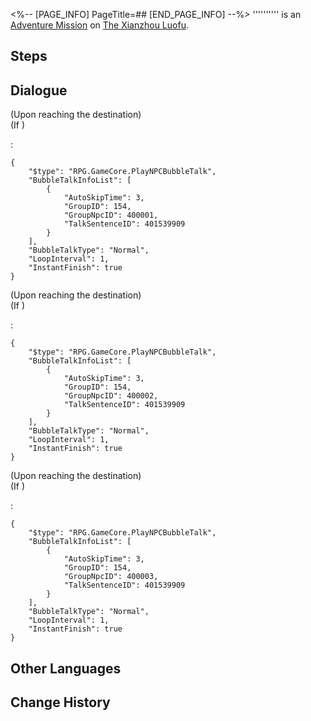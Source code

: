 <%-- [PAGE_INFO]
PageTitle=##
[END_PAGE_INFO] --%>
{{Stub|Dialogue.}}
{{Mission Infobox
|id            = 4015303
|title         = 
|image         = <!--Mission .png-->
|type          = Adventure
|event_name    = 
|chapter       = 
|requirements  = Complete {{cx}}<!--Hidden Mission ID 4015302--> and wait for the next Daily [[Reset]]
|summary       = <!--official mission summary from Fate's Atlas-->
|characters    = Huixing; Trailblazer
|startLocation = [[The Xianzhou Luofu]] - [[Divination Commission]]
|world         = The Xianzhou Luofu
|area          = Divination Commission
|prev          = 
|next          = 
|rewards       = 
}}
'''''''''' is an [[Adventure Mission]] on [[The Xianzhou Luofu]].

==Steps==


<!--
==Gameplay Notes==

--><!--
==Trial Character==

-->
==Dialogue==
{{Stub Dialogue}}
;(Upon reaching the destination)
;(If {{cx}}{{subst:void|<!--{"$type":"RPG.GameCore.ByTargetNpcExists","GroupID":154,"GroupNpcID":400001,"TaskEnabled":true,"IsClientOnly":true}-->}})
:<pre>{
	"$type": "RPG.GameCore.PlayNPCBubbleTalk",
	"BubbleTalkInfoList": [
		{
			"AutoSkipTime": 3,
			"GroupID": 154,
			"GroupNpcID": 400001,
			"TalkSentenceID": 401539909
		}
	],
	"BubbleTalkType": "Normal",
	"LoopInterval": 1,
	"InstantFinish": true
}</pre>
;(Upon reaching the destination)
;(If {{cx}}{{subst:void|<!--{"$type":"RPG.GameCore.ByTargetNpcExists","GroupID":154,"GroupNpcID":400002,"TaskEnabled":true,"IsClientOnly":true}-->}})
:<pre>{
	"$type": "RPG.GameCore.PlayNPCBubbleTalk",
	"BubbleTalkInfoList": [
		{
			"AutoSkipTime": 3,
			"GroupID": 154,
			"GroupNpcID": 400002,
			"TalkSentenceID": 401539909
		}
	],
	"BubbleTalkType": "Normal",
	"LoopInterval": 1,
	"InstantFinish": true
}</pre>
;(Upon reaching the destination)
;(If {{cx}}{{subst:void|<!--{"$type":"RPG.GameCore.ByTargetNpcExists","GroupID":154,"GroupNpcID":400003,"TaskEnabled":true,"IsClientOnly":true}-->}})
:<pre>{
	"$type": "RPG.GameCore.PlayNPCBubbleTalk",
	"BubbleTalkInfoList": [
		{
			"AutoSkipTime": 3,
			"GroupID": 154,
			"GroupNpcID": 400003,
			"TalkSentenceID": 401539909
		}
	],
	"BubbleTalkType": "Normal",
	"LoopInterval": 1,
	"InstantFinish": true
}</pre>
{{Dialogue End}}

==Other Languages==
{{Other Languages
|en   = 
|zhs  = 
|zht  = 
|ja   = 
|ko   = 
|es   = 
|fr   = 
|ru   = 
|th   = 
|vi   = 
|de   = 
|id   = 
|pt   = 
}}

==Change History==
{{Change History|1.0}}
